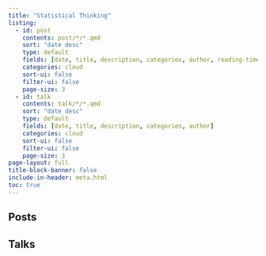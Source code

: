 ```yaml
---
title: "Statistical Thinking"
listing:
  - id: post
    contents: post/*/*.qmd
    sort: "date desc"
    type: default
    fields: [date, title, description, categories, author, reading-time]
    categories: cloud
    sort-ui: false
    filter-ui: false
    page-size: 3
  - id: talk
    contents: talk/*/*.qmd
    sort: "date desc"
    type: default
    fields: [date, title, description, categories, author]
    categories: cloud
    sort-ui: false
    filter-ui: false
    page-size: 3
page-layout: full
title-block-banner: false
include-in-header: meta.html
toc: true
---
```


## Posts

::: {#post}
:::

## Talks

::: {#talk}
:::




